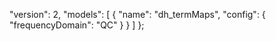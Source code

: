   "version": 2,
  "models": [
    {
      "name": "dh_termMaps",
      "config": {
        "frequencyDomain": "QC"
      }
    }
  ]
};
